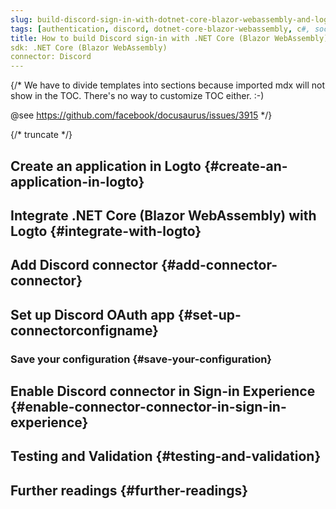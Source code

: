 ```yaml
---
slug: build-discord-sign-in-with-dotnet-core-blazor-webassembly-and-logto
tags: [authentication, discord, dotnet-core-blazor-webassembly, c#, social-sign-in, sign-in, login]
title: How to build Discord sign-in with .NET Core (Blazor WebAssembly)
sdk: .NET Core (Blazor WebAssembly)
connector: Discord
---
```


{/*
  We have to divide templates into sections because imported mdx will not show in the TOC.
  There's no way to customize TOC either. :-)

  @see https://github.com/facebook/docusaurus/issues/3915
*/}




{/* truncate */}

<Intro connector={connector} sdk=".NET Core (Blazor WebAssembly)" link="https://learn.microsoft.com/en-us/aspnet/core/blazor/hosting-models#blazor-webassembly" />

## Create an application in Logto \{#create-an-application-in-logto}

<CreateApplication type="Single page app" framework=".NET Core (Blazor WebAssembly)" />

## Integrate .NET Core (Blazor WebAssembly) with Logto \{#integrate-with-logto}

<FrameworkGuide />

## Add Discord connector \{#add-connector-connector}

<AddSocialConnector connector={connector} framework=".NET Core (Blazor WebAssembly)" />

## Set up Discord OAuth app \{#set-up-connectorconfigname}

<ConnectorGuide />

### Save your configuration \{#save-your-configuration}

<SaveYourConfiguration connector={connector} />

## Enable Discord connector in Sign-in Experience \{#enable-connector-connector-in-sign-in-experience}

<EnableSocialConnector connector={connector} />

## Testing and Validation \{#testing-and-validation}

<TestingAndValidation connector={connector} sdk=".NET Core (Blazor WebAssembly)" />

## Further readings \{#further-readings}

<FurtherReadings />
